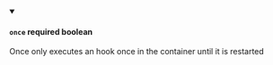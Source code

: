 
<details className="config-field" data-expandable="false" open>
<summary>

#### `once` <span class="config-field-required" data-required="false">required</span> <span class="config-field-type">boolean</span> <span class="config-field-default"></span>

Once only executes an hook once in the container until it is restarted

</summary>



</details>
